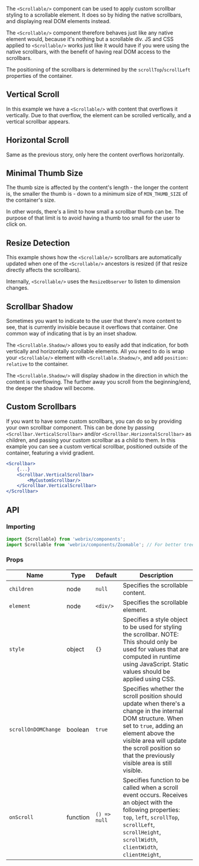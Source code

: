 
The `<Scrollable/>` component can be used to apply custom scrollbar styling to a scrollable element.
It does so by hiding the native scrollbars, and displaying real DOM elements instead.

The `<Scrollable/>` component therefore behaves just like any native element would,
because it's nothing but a scrollable div. JS and CSS applied to `<Scrollable/>` works just like
it would have if you were using the native scrollbars, with the benefit of having real DOM access to the scrollbars.

The positioning of the scrollbars is determined by the `scrollTop`/`scrollLeft` properties of the container.

## Vertical Scroll

<Example file='components/scrollable/VerticalScroll' height={300}/>

In this example we have a `<Scrollable/>` with content that overflows it vertically.
Due to that overflow, the element can be scrolled vertically, and a vertical scrollbar appears.

## Horizontal Scroll

<Example file='components/scrollable/HorizontalScroll' height={250}/>

Same as the previous story, only here the content overflows horizontally.

## Minimal Thumb Size

<Example file='components/scrollable/MinimalThumbSize' height={300}/>

The thumb size is affected by the content's length - the longer the content is, the smaller
the thumb is - down to a minimum size of `MIN_THUMB_SIZE` of the container's size.

In other words, there's a limit to how small a scrollbar thumb can be. The purpose of that
limit is to avoid having a thumb too small for the user to click on.

## Resize Detection

<Example file='components/scrollable/ResizeDetection' height={400}/>

This example shows how the `<Scrollable/>` scrollbars are automatically updated when one of the `<Scrollable/>`
ancestors is resized (if that resize directly affects the scrollbars).

Internally, `<Scrollable/>` uses the `ResizeObserver` to listen to dimension changes.

## Scrollbar Shadow

<Example file='components/scrollable/ScrollbarShadow' height={300}/>

Sometimes you want to indicate to the user that there's more content to see, that is currently
invisible because it overflows that container. One common way of indicating that is by an inset shadow.

The `<Scrollable.Shadow/>` allows you to easily add that indication, for both vertically and horizontally scrollable elements.
All you need to do is wrap your `<Scrollable/>` element with `<Scrollable.Shadow/>`, and add `position: relative` to the container.

The `<Scrollable.Shadow/>` will display shadow in the direction in which the content is overflowing.
The further away you scroll from the beginning/end, the deeper the shadow will become.

## Custom Scrollbars

<Example file='components/scrollable/CustomScrollbars' height={300}/>

If you want to have some custom scrollbars, you can do so by providing your own scrollbar component.
This can be done by passing `<Scrollbar.VerticalScrollbar>` and/or `<Scrollbar.HorizontalScrollbar>`
as children, and passing your custom scrollbar as a child to them.
In this example you can see a custom vertical scrollbar, positioned outside of the container, featuring
a vivid gradient.

```jsx
<Scrollbar>
    {...}
    <Scrollbar.VerticalScrollbar>
        <MyCustomScrollbar/>
    </Scrollbar.VerticalScrollbar>
</Scrollbar>
```

## API

### Importing

```jsx
import {Scrollable} from 'webrix/components';
import Scrollable from 'webrix/components/Zoomable'; // For better tree shaking
```
### Props
Name|Type|Default|Description
---|---|---|---
`children`|node|`null`|Specifies the scrollable content.
`element`|node|`<div/>`|Specifies the scrollable element.
`style`|object|`{}`|Specifies a style object to be used for styling the scrollbar. NOTE: This should only be used for values that are computed in runtime using JavaScript. Static values should be applied using CSS.
`scrollOnDOMChange`|boolean|`true`|Specifies whether the scroll position should update when there's a change in the internal DOM structure. When set to `true`, adding an element above the visible area will update the scroll position so that the previously visible area is still visible.
`onScroll`|function|`() => null`|Specifies function to be called when a scroll event occurs. Receives an object with the following properties: `top`, `left`, `scrollTop`, `scrollLeft`, `scrollHeight`, `scrollWidth`, `clientWidth`, `clientHeight`,